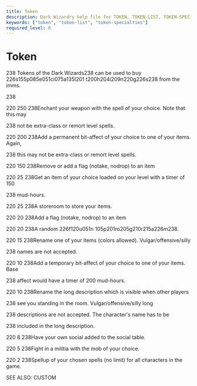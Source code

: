 ```yaml
---
title: Token
description: Dark Wizardry help file for TOKEN, TOKEN-LIST, TOKEN-SPECIALTIES
keywords: ["token", "token-list", "token-specialties"]
required_level: 0
---
```


# Token

238 Tokens of the Dark Wizards238 can be used to buy 226s155p085e051ci075a135l201 t200h204i209n220g226s238 from the imms.  
238  
220 250    238Enchant your weapon with the spell of your choice. Note that this may  
238        not be extra-class or remort level spells.  
220 200    238Add a permanent bit-affect of your choice to one of your items. Again,  
238        this may not be extra-class or remort level spells.  
220 150    238Remove or add a flag (notake, nodrop) to an item  
220  25    238Get an item of your choice loaded on your level with a timer of 150  
238        mud-hours.  
220  25    238A storeroom to store your items.  
220  20    238Add a flag (notake, nodrop) to an item  
220  20    238A random 226f120u051n 105p201ro205g210r215a226m238.  
220  15    238Rename one of your items (colors allowed). Vulgar/offensive/silly  
238        names are not accepted.  
220  10    238Add a temporary bit-affect of your choice to one of your items. Base  
238        affect would have a timer of 200 mud-hours.  
220  10    238Rename the long description which is visible when other players  
238        see you standing in the room. Vulgar/offensive/silly long  
238        descriptions are not accepted. The character's name has to be  
238        included in the long description.  
220   8    238Have your own social added to the social table.  
220   5    238Fight in a militia with the mob of your choice.  
220   2    238Spellup of your chosen spells (no limit) for all characters in the game.  

SEE ALSO: CUSTOM